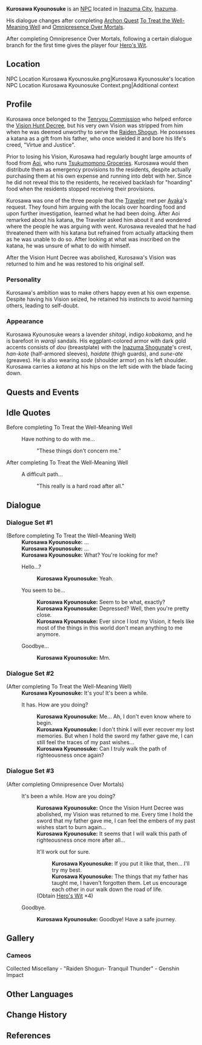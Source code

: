 {{Character Infobox
|type             = NPC
|image            = NPC Kurosawa Kyounosuke.png
|realname         = 
|region           = Inazuma
|affiliation      = 
|title            = Yoriki
|voiceEN          = [[imdb:nm4202462|Cedric L. Williams]]<ref name="Cedric Williams">Twitter: [https://twitter.com/cedwilliamsjr/status/1419080507808051202 EN VA Self Announcement]</ref>
|voiceCN          = 
|voiceJP          = 
|dialoguereward   = {{Card|Hero's Wit|4}}
}}
'''Kurosawa Kyounosuke''' {{Lang|ja=黒澤京之介}} is an [[NPC]] located in [[Inazuma City]], [[Inazuma]].

His dialogue changes after completing [[Archon Quest]] [[To Treat the Well-Meaning Well]] and [[Omnipresence Over Mortals]].

After completing Omnipresence Over Mortals, following a certain dialogue branch for the first time gives the player four [[Hero's Wit]].

==Location==
<gallery>
NPC Location Kurosawa Kyounosuke.png|Kurosawa Kyounosuke's location
NPC Location Kurosawa Kyounosuke Context.png|Additional context
</gallery>

==Profile==
Kurosawa once belonged to the [[Tenryou Commission]] who helped enforce the [[Vision Hunt Decree]], but his very own Vision was stripped from him when he was deemed unworthy to serve the [[Raiden Shogun]]. He possesses a katana as a gift from his father, who once wielded it and bore his life's creed, "Virtue and Justice".<!--voiceover "katana", subtitle "blade" or "sword"-->

Prior to losing his Vision, Kurosawa had regularly bought large amounts of food from [[Aoi]], who runs [[Tsukumomono Groceries]]. Kurosawa would then distribute them as emergency provisions to the residents, despite actually purchasing them at his own expense and running into debt with her. Since he did not reveal this to the residents, he received backlash for "hoarding" food when the residents stopped receiving their provisions.

Kurosawa was one of the three people that the [[Traveler]] met per [[Kamisato Ayaka|Ayaka]]'s request. They found him arguing with the locals over hoarding food and upon further investigation, learned what he had been doing. After Aoi remarked about his katana, the Traveler asked him about it and wondered where the people he was arguing with went. Kurosawa revealed that he had threatened them with his katana but refrained from actually attacking them as he was unable to do so. After looking at what was inscribed on the katana, he was unsure of what to do with himself.

After the Vision Hunt Decree was abolished, Kurosawa's Vision was returned to him and he was restored to his original self.

===Personality===
Kurosawa's ambition was to make others happy even at his own expense. Despite having his Vision seized, he retained his instincts to avoid harming others, leading to self-doubt.

===Appearance===
Kurosawa Kyounosuke wears a  lavender ''shitagi'', indigo ''kobakama'', and he is barefoot in ''waraji'' sandals. His eggplant-colored armor with dark gold accents consists of ''dou'' (breastplate) with the [[Inazuma Shogunate]]'s crest, ''han-kote'' (half-armored sleeves), ''haidate'' (thigh guards), and ''sune-ate'' (greaves). He is also wearing ''sode'' (shoulder armor) on his left shoulder. Kurosawa carries a ''katana'' at his hips on the left side with the blade facing down.

==Quests and Events==
{{Quests and Events
|The Omnipresent God = cinematic
}}

==Idle Quotes==
;Before completing To Treat the Well-Meaning Well
{{Dialogue start}}
: {{DIcon|Idle}} Have nothing to do with me...
:: {{A|VO Kurosawa Kyounosuke 01.ogg}} "These things don't concern me."
{{Dialogue end}}

;After completing To Treat the Well-Meaning Well
{{Dialogue start}}
: {{DIcon|Idle}} A difficult path...
:: {{A|VO Kurosawa Kyounosuke 02.ogg}} "This really is a hard road after all."
{{Dialogue end}}

==Dialogue==
===Dialogue Set #1===
{{Dialogue start}}
;(Before completing To Treat the Well-Meaning Well)
:'''Kurosawa Kyounosuke:''' ...
:'''Kurosawa Kyounosuke:''' ...
:'''Kurosawa Kyounosuke:''' What? You're looking for me?
:{{DIcon}} Hello...?
::'''Kurosawa Kyounosuke:''' Yeah.
:{{DIcon}} You seem to be...
::'''Kurosawa Kyounosuke:''' Seem to be what, exactly?
::'''Kurosawa Kyounosuke:''' Depressed? Well, then you're pretty close.
::'''Kurosawa Kyounosuke:''' Ever since I lost my Vision, it feels like most of the things in this world don't mean anything to me anymore.
:{{DIcon}} Goodbye...
::'''Kurosawa Kyounosuke:''' Mm.
{{Dialogue end}}

===Dialogue Set #2===
{{Dialogue start}}
;(After completing To Treat the Well-Meaning Well)
:'''Kurosawa Kyounosuke:''' It's you! It's been a while.
:{{DIcon}} It has. How are you doing?
::'''Kurosawa Kyounosuke:''' Me... Ah, I don't even know where to begin.
::'''Kurosawa Kyounosuke:''' I don't think I will ever recover my lost memories. But when I hold the sword my father gave me, I can still feel the traces of my past wishes...
::'''Kurosawa Kyounosuke:''' Can I truly walk the path of righteousness once again?
{{Dialogue end}}

===Dialogue Set #3===
{{Dialogue start}}
;(After completing Omnipresence Over Mortals)
:{{DIcon}} It's been a while. How are you doing?
::'''Kurosawa Kyounosuke:''' Once the Vision Hunt Decree was abolished, my Vision was returned to me. Every time I hold the sword that my father gave me, I can feel the embers of my past wishes start to burn again...
::'''Kurosawa Kyounosuke:''' It seems that I will walk this path of righteousness once more after all...
::{{DIcon|Reward}} It'll work out for sure.
:::'''Kurosawa Kyounosuke:''' If you put it like that, then... I'll try my best.
:::'''Kurosawa Kyounosuke:''' The things that my father has taught me, I haven't forgotten them. Let us encourage each other in our walk down the road of life.
::;(Obtain [[Hero's Wit]] ×4)

:{{DIcon}} Goodbye.
::'''Kurosawa Kyounosuke:''' Goodbye! Have a safe journey.
{{Dialogue end}}
<!--
==Trivia==
-->
==Gallery==
===Cameos===
<gallery>
Collected Miscellany - "Raiden Shogun- Tranquil Thunder" - Genshin Impact
</gallery>

==Other Languages==
{{Other Languages
|default_hidden = 1
|en      = Kurosawa Kyounosuke
|zhs     = 黑泽京之介
|zhs_rm  = Hēizé Jīngzhījiè
|zht     = 黑澤京之介
|zht_rm  = Hēizé Jīngzhījiè
|ja      = 黒澤京之介
|ja_rm   = Kurosawa Kyounosuke
|ko      = 쿠로사와 쿄노스케
|ko_rm   = Kurosawa Kyonoseuke
|es      = Kurosawa Kyounosuke
|fr      = Kurosawa Kyounosuke
|ru      = Куросава Коносукэ
|th      = Kurosawa Kyounosuke
|vi      = Kurosawa Kyounosuke
|de      = Kurosawa Kyounosuke
|id      = Kurosawa Kyounosuke
|pt      = Kurosawa Kyounosuke
|tr      = Kurosawa Kyounosuke
|it      = Kurosawa Kyounosuke
}}

==Change History==
{{Change History|2.0}}

==References==
{{Reflist}}